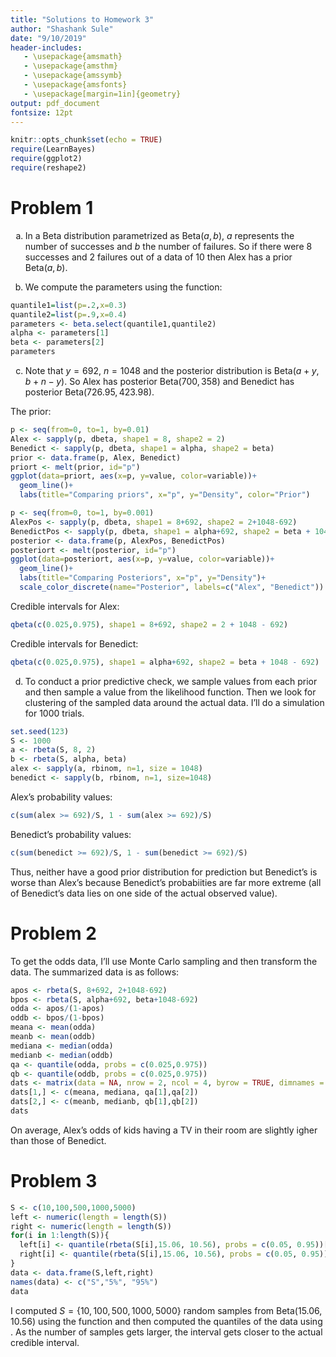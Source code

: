 ```yaml
---
title: "Solutions to Homework 3"
author: "Shashank Sule"
date: "9/10/2019"
header-includes:
   - \usepackage{amsmath}
   - \usepackage{amsthm}
   - \usepackage{amssymb}
   - \usepackage{amsfonts}
   - \usepackage[margin=1in]{geometry}
output: pdf_document
fontsize: 12pt
---
```


```r
knitr::opts_chunk$set(echo = TRUE)
require(LearnBayes)
require(ggplot2)
require(reshape2)
```

# Problem 1 

a) In a Beta distribution parametrized as $\text{Beta}(a,b)$, $a$ represents the number of successes and $b$ the number of failures. So if there were $8$ successes and $2$ failures out of a data of $10$ then Alex has a prior $\text{Beta}(a,b)$.

b) We compute the parameters using the \texttt{beta.select} function: 

```r
quantile1=list(p=.2,x=0.3)
quantile2=list(p=.9,x=0.4)
parameters <- beta.select(quantile1,quantile2)
alpha <- parameters[1]
beta <- parameters[2]
parameters
```

c) Note that $y=692$, $n=1048$ and the posterior distribution is $\text{Beta}(a + y, b + n - y)$. So Alex has posterior $\text{Beta}(700, 358)$ and Benedict has posterior $\text{Beta}(726.95, 423.98)$. 

The prior: 
```r
p <- seq(from=0, to=1, by=0.01)
Alex <- sapply(p, dbeta, shape1 = 8, shape2 = 2)
Benedict <- sapply(p, dbeta, shape1 = alpha, shape2 = beta)
prior <- data.frame(p, Alex, Benedict)
priort <- melt(prior, id="p")
ggplot(data=priort, aes(x=p, y=value, color=variable))+
  geom_line()+
  labs(title="Comparing priors", x="p", y="Density", color="Prior")
```


```r
p <- seq(from=0, to=1, by=0.001)
AlexPos <- sapply(p, dbeta, shape1 = 8+692, shape2 = 2+1048-692)
BenedictPos <- sapply(p, dbeta, shape1 = alpha+692, shape2 = beta + 1048-692)
posterior <- data.frame(p, AlexPos, BenedictPos)
posteriort <- melt(posterior, id="p")
ggplot(data=posteriort, aes(x=p, y=value, color=variable))+
  geom_line()+
  labs(title="Comparing Posteriors", x="p", y="Density")+
  scale_color_discrete(name="Posterior", labels=c("Alex", "Benedict"))
```

Credible intervals for Alex: 

```r
qbeta(c(0.025,0.975), shape1 = 8+692, shape2 = 2 + 1048 - 692)
```

Credible intervals for Benedict:

```r
qbeta(c(0.025,0.975), shape1 = alpha+692, shape2 = beta + 1048 - 692)
```

d) To conduct a prior predictive check, we sample values from each prior and then sample a value from the likelihood function. Then we look for clustering of the sampled data around the actual data. I'll do a simulation for $1000$ trials.

```r
set.seed(123)
S <- 1000 
a <- rbeta(S, 8, 2)
b <- rbeta(S, alpha, beta)
alex <- sapply(a, rbinom, n=1, size = 1048)
benedict <- sapply(b, rbinom, n=1, size=1048)
```
Alex's probability values: 

```r
c(sum(alex >= 692)/S, 1 - sum(alex >= 692)/S)
```

Benedict's probability values: 
```r
c(sum(benedict >= 692)/S, 1 - sum(benedict >= 692)/S)
```

Thus, neither have a good prior distribution for prediction but Benedict's is worse than Alex's because Benedict's probabiities are far more extreme (all of Benedict's data lies on one side of the actual observed value). 

# Problem 2 

To get the odds data, I'll use Monte Carlo sampling and then transform the data. The summarized data is as follows:

```r
apos <- rbeta(S, 8+692, 2+1048-692)
bpos <- rbeta(S, alpha+692, beta+1048-692)
odda <- apos/(1-apos)
oddb <- bpos/(1-bpos)
meana <- mean(odda)
meanb <- mean(oddb)
mediana <- median(odda)
medianb <- median(oddb)
qa <- quantile(odda, probs = c(0.025,0.975))
qb <- quantile(oddb, probs = c(0.025,0.975))
dats <- matrix(data = NA, nrow = 2, ncol = 4, byrow = TRUE, dimnames = list(c("Alex","Benedict"),c("Mean","Median", "2.5%", "97.5%")))
dats[1,] <- c(meana, mediana, qa[1],qa[2])
dats[2,] <- c(meanb, medianb, qb[1],qb[2])
dats
```

On average, Alex's odds of kids having a TV in their room are slightly igher than those of Benedict. 

# Problem 3 
```r
S <- c(10,100,500,1000,5000)
left <- numeric(length = length(S))
right <- numeric(length = length(S))
for(i in 1:length(S)){
  left[i] <- quantile(rbeta(S[i],15.06, 10.56), probs = c(0.05, 0.95))[1]
  right[i] <- quantile(rbeta(S[i],15.06, 10.56), probs = c(0.05, 0.95))[2]
}
data <- data.frame(S,left,right)
names(data) <- c("S","5%", "95%")
data
```

I computed $S = \{10, 100, 500, 1000, 5000\}$ random samples from $\text{Beta}(15.06,10.56)$ using the \texttt{rbeta} function and then computed the quantiles of the data using \texttt{quantile}. As the number of samples gets larger, the interval gets closer to the actual credible interval. 

